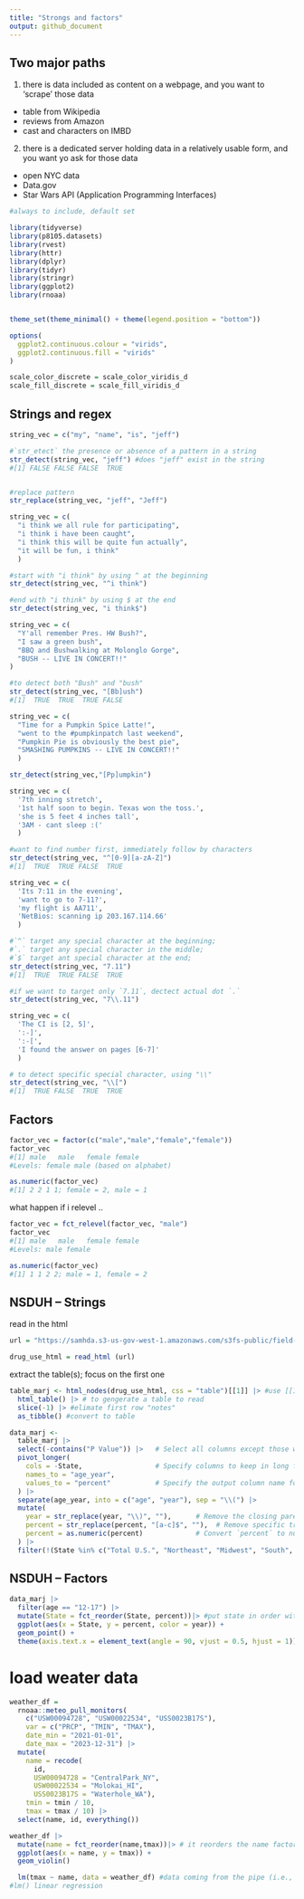 ```yaml
---
title: "Strongs and factors"
output: github_document
---
```


## Two major paths
1. there is data included as content on a webpage, and you want to 'scrape' those data
- table from Wikipedia
- reviews from Amazon
- cast and characters on IMBD

2. there is a dedicated server holding data in a relatively usable form, and you want yo ask for those data
- open NYC data
- Data.gov
- Star Wars API (Application Programming Interfaces)


```r
#always to include, default set

library(tidyverse)
library(p8105.datasets)
library(rvest)
library(httr)
library(dplyr)
library(tidyr)
library(stringr)
library(ggplot2)
library(rnoaa)


theme_set(theme_minimal() + theme(legend.position = "bottom"))

options(
  ggplot2.continuous.colour = "virids",
  ggplot2.continuous.fill = "virids"
)

scale_color_discrete = scale_color_viridis_d
scale_fill_discrete = scale_fill_viridis_d
```


## Strings and regex

```r
string_vec = c("my", "name", "is", "jeff")

#`str_etect` the presence or absence of a pattern in a string
str_detect(string_vec, "jeff") #does "jeff" exist in the string
#[1] FALSE FALSE FALSE  TRUE


#replace pattern
str_replace(string_vec, "jeff", "Jeff")
```


```r
string_vec = c(
  "i think we all rule for participating",
  "i think i have been caught",
  "i think this will be quite fun actually",
  "it will be fun, i think"
  )

#start with "i think" by using ^ at the beginning
str_detect(string_vec, "^i think")

#end with "i think" by using $ at the end
str_detect(string_vec, "i think$")
```

```r
string_vec = c(
  "Y'all remember Pres. HW Bush?",
  "I saw a green bush",
  "BBQ and Bushwalking at Molonglo Gorge",
  "BUSH -- LIVE IN CONCERT!!"
)

#to detect both "Bush" and "bush"
str_detect(string_vec, "[Bb]ush")
#[1]  TRUE  TRUE  TRUE FALSE
```


```r
string_vec = c(
  "Time for a Pumpkin Spice Latte!",
  "went to the #pumpkinpatch last weekend",
  "Pumpkin Pie is obviously the best pie",
  "SMASHING PUMPKINS -- LIVE IN CONCERT!!"
  )

str_detect(string_vec,"[Pp]umpkin")

```

```r
string_vec = c(
  '7th inning stretch',
  '1st half soon to begin. Texas won the toss.',
  'she is 5 feet 4 inches tall',
  '3AM - cant sleep :('
  )

#want to find number first, immediately follow by characters
str_detect(string_vec, "^[0-9][a-zA-Z]")
#[1]  TRUE  TRUE FALSE  TRUE
```

```r
string_vec = c(
  'Its 7:11 in the evening',
  'want to go to 7-11?',
  'my flight is AA711',
  'NetBios: scanning ip 203.167.114.66'
  )

#`^` target any special character at the beginning;
#`.` target any special character in the middle;
#`$` target ant special character at the end;
str_detect(string_vec, "7.11")
#[1]  TRUE  TRUE FALSE  TRUE

#if we want to target only `7.11`, dectect actual dot `.`
str_detect(string_vec, "7\\.11")

```

```r
string_vec = c(
  'The CI is [2, 5]',
  ':-]',
  ':-[',
  'I found the answer on pages [6-7]'
  )

# to detect specific special character, using "\\"
str_detect(string_vec, "\\[")
#[1]  TRUE FALSE  TRUE  TRUE

```

## Factors

```r
factor_vec = factor(c("male","male","female","female"))
factor_vec
#[1] male   male   female female
#Levels: female male (based on alphabet)

as.numeric(factor_vec)
#[1] 2 2 1 1; female = 2, male = 1 

```

what happen if i relevel ..

```r
factor_vec = fct_relevel(factor_vec, "male")
factor_vec
#[1] male   male   female female
#Levels: male female

as.numeric(factor_vec)
#[1] 1 1 2 2; male = 1, female = 2

```

## NSDUH -- Strings
read in the html
```r
url = "https://samhda.s3-us-gov-west-1.amazonaws.com/s3fs-public/field-uploads/2k15StateFiles/NSDUHsaeShortTermCHG2015.htm"

drug_use_html = read_html (url)
```

extract the table(s); focus on the first one
```r
table_marj <- html_nodes(drug_use_html, css = "table")[[1]] |> #use [[1]] extract the first item
  html_table() |> # to gengerate a table to read
  slice(-1) |> #elimate first row "notes" 
  as_tibble() #convert to table
```


```r
data_marj <- 
  table_marj |>
  select(-contains("P Value")) |>   # Select all columns except those with "P Value"
  pivot_longer(
    cols = -State,                  # Specify columns to keep in long format
    names_to = "age_year",
    values_to = "percent"           # Specify the output column name for values
  ) |> 
  separate(age_year, into = c("age", "year"), sep = "\\(") |> 
  mutate(
    year = str_replace(year, "\\)", ""),      # Remove the closing parenthesis from `year`
    percent = str_replace(percent, "[a-c]$", ""),  # Remove specific trailing characters from `percent`
    percent = as.numeric(percent)             # Convert `percent` to numeric
  ) |> 
  filter(!(State %in% c("Total U.S.", "Northeast", "Midwest", "South", "West"))) # Filter out specific regions

```


## NSDUH -- Factors

```r
data_marj |>
  filter(age == "12-17") |> 
  mutate(State = fct_reorder(State, percent))|> #put state in order with percentage
  ggplot(aes(x = State, y = percent, color = year)) +  
  geom_point() +
  theme(axis.text.x = element_text(angle = 90, vjust = 0.5, hjust = 1))
```

# load weater data
```r
weather_df = 
  rnoaa::meteo_pull_monitors(
    c("USW00094728", "USW00022534", "USS0023B17S"),
    var = c("PRCP", "TMIN", "TMAX"), 
    date_min = "2021-01-01",
    date_max = "2023-12-31") |>
  mutate(
    name = recode(
      id, 
      USW00094728 = "CentralPark_NY", 
      USW00022534 = "Molokai_HI",
      USS0023B17S = "Waterhole_WA"),
    tmin = tmin / 10,
    tmax = tmax / 10) |>
  select(name, id, everything())
```


```r
weather_df |>
  mutate(name = fct_reorder(name,tmax))|> # it reorders the name factor based on the tmax (maximum temperature) values.
  ggplot(aes(x = name, y = tmax)) +
  geom_violin()
```

```r

  lm(tmax ~ name, data = weather_df) #data coming from the pipe (i.e., weather_df), represented by the dot (.).
#lm() linear regression
```














